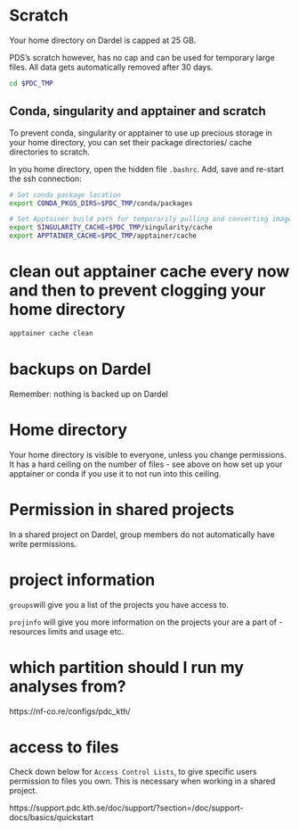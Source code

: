 

# Scratch

Your home directory on Dardel is capped at 25 GB. 

PDS's scratch however, has no cap and can be used for temporary large files. All data gets automatically removed after 30 days. 

```.bash
cd $PDC_TMP
```

## Conda, singularity and apptainer and scratch

To prevent conda, singularity or apptainer to use up precious storage in your home directory, you can set their package directories/ cache directories to scratch. 

In you home directory, open the hidden file `.bashrc`. Add, save and re-start the ssh connection: 

```.bash
# Set conda package location
export CONDA_PKGS_DIRS=$PDC_TMP/conda/packages

# Set Apptainer build path for temporarily pulling and converting images
export SINGULARITY_CACHE=$PDC_TMP/singularity/cache
export APPTAINER_CACHE=$PDC_TMP/apptainer/cache
```

# clean out apptainer cache every now and then to prevent clogging your home directory

```.bash
apptainer cache clean 
```

# backups on Dardel

Remember: nothing is backed up on Dardel

# Home directory

Your home directory is visible to everyone, unless you change permissions. 
It has a hard ceiling on the number of files - see above on how set up your apptainer or conda if you use it to not run into this ceiling. 

# Permission in shared projects

In a shared project on Dardel, group members do not automatically have write permissions. 

# project information

`groups`will give you a list of the projects you have access to. 

`projinfo` will give you more information on the projects your are a part of - resources limits and usage etc. 

# which partition should I run my analyses from?

https://nf-co.re/configs/pdc_kth/

# access to files

Check down below for `Access Control Lists`, to give specific users permission to files you own. This is necessary when working in a shared project.

https://support.pdc.kth.se/doc/support/?section=/doc/support-docs/basics/quickstart
